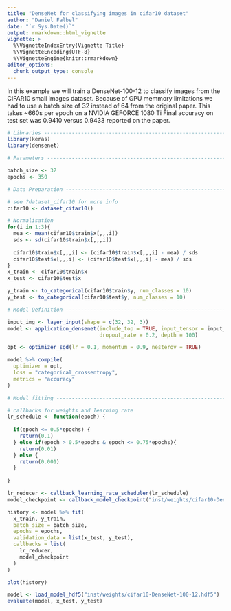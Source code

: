 ```yaml
---
title: "DenseNet for classifying images in cifar10 dataset"
author: "Daniel Falbel"
date: "`r Sys.Date()`"
output: rmarkdown::html_vignette
vignette: >
  %\VignetteIndexEntry{Vignette Title}
  %\VignetteEncoding{UTF-8}
  %\VignetteEngine{knitr::rmarkdown}
editor_options: 
  chunk_output_type: console
---
```


In this example we will train a DenseNet-100-12 to classify images from the CIFAR10
small images dataset. Because of GPU memmory limitations we had to use a batch size of 32
instead of 64 from the original paper. This takes ~660s per epoch on a NVIDIA GEFORCE 1080 Ti
Final accuracy on test set was 0.9410 versus 0.9433 reported on the paper.

```r
# Libraries ---------------------------------------------------------------
library(keras)
library(densenet)

# Parameters --------------------------------------------------------------

batch_size <- 32
epochs <- 350

# Data Preparation --------------------------------------------------------

# see ?dataset_cifar10 for more info
cifar10 <- dataset_cifar10()

# Normalisation
for(i in 1:3){
  mea <- mean(cifar10$train$x[,,,i])
  sds <- sd(cifar10$train$x[,,,i])
  
  cifar10$train$x[,,,i] <- (cifar10$train$x[,,,i] - mea) / sds
  cifar10$test$x[,,,i] <- (cifar10$test$x[,,,i] - mea) / sds
}
x_train <- cifar10$train$x
x_test <- cifar10$test$x

y_train <- to_categorical(cifar10$train$y, num_classes = 10)
y_test <- to_categorical(cifar10$test$y, num_classes = 10)

# Model Definition -------------------------------------------------------

input_img <- layer_input(shape = c(32, 32, 3))
model <- application_densenet(include_top = TRUE, input_tensor = input_img, 
                              dropout_rate = 0.2, depth = 100)

opt <- optimizer_sgd(lr = 0.1, momentum = 0.9, nesterov = TRUE)

model %>% compile(
  optimizer = opt,
  loss = "categorical_crossentropy",
  metrics = "accuracy"
)

# Model fitting -----------------------------------------------------------

# callbacks for weights and learning rate
lr_schedule <- function(epoch) {
  
  if(epoch <= 0.5*epochs) {
    return(0.1)
  } else if(epoch > 0.5*epochs & epoch <= 0.75*epochs){
    return(0.01)
  } else {
    return(0.001)
  }
  
}

lr_reducer <- callback_learning_rate_scheduler(lr_schedule)
model_checkpoint <- callback_model_checkpoint("inst/weights/cifar10-DenseNet-100-12.hdf5", monitor = "val_acc")

history <- model %>% fit(
  x_train, y_train, 
  batch_size = batch_size, 
  epochs = epochs, 
  validation_data = list(x_test, y_test), 
  callbacks = list(
    lr_reducer,
    model_checkpoint
  )
)

plot(history)
```


```r
model <- load_model_hdf5("inst/weights/cifar10-DenseNet-100-12.hdf5")
evaluate(model, x_test, y_test)
```


